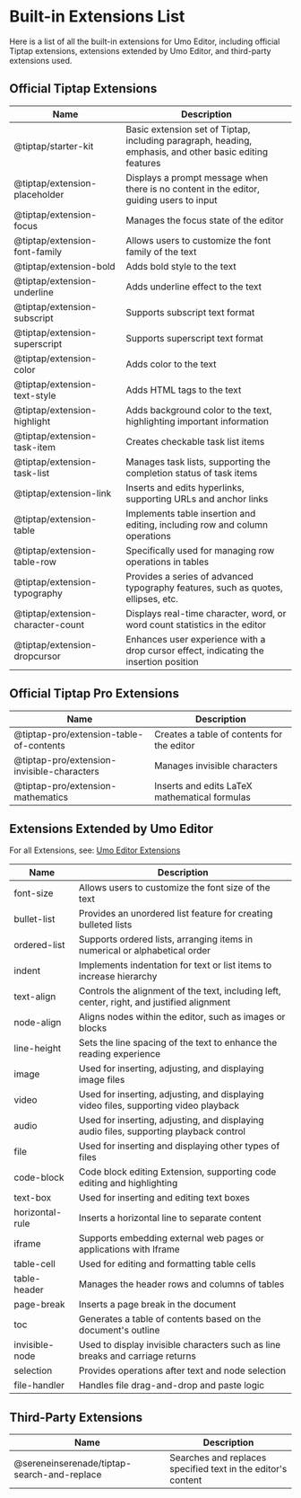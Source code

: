 # Built-in Extensions List

Here is a list of all the built-in extensions for Umo Editor, including official Tiptap extensions, extensions extended by Umo Editor, and third-party extensions used.

## Official Tiptap Extensions

| Name | Description |
| --- | --- |
| @tiptap/starter-kit | Basic extension set of Tiptap, including paragraph, heading, emphasis, and other basic editing features |
| @tiptap/extension-placeholder | Displays a prompt message when there is no content in the editor, guiding users to input |
| @tiptap/extension-focus | Manages the focus state of the editor |
| @tiptap/extension-font-family | Allows users to customize the font family of the text |
| @tiptap/extension-bold | Adds bold style to the text |
| @tiptap/extension-underline | Adds underline effect to the text |
| @tiptap/extension-subscript | Supports subscript text format |
| @tiptap/extension-superscript | Supports superscript text format |
| @tiptap/extension-color | Adds color to the text |
| @tiptap/extension-text-style | Adds HTML tags to the text |
| @tiptap/extension-highlight | Adds background color to the text, highlighting important information |
| @tiptap/extension-task-item | Creates checkable task list items |
| @tiptap/extension-task-list | Manages task lists, supporting the completion status of task items |
| @tiptap/extension-link | Inserts and edits hyperlinks, supporting URLs and anchor links |
| @tiptap/extension-table | Implements table insertion and editing, including row and column operations |
| @tiptap/extension-table-row | Specifically used for managing row operations in tables |
| @tiptap/extension-typography | Provides a series of advanced typography features, such as quotes, ellipses, etc. |
| @tiptap/extension-character-count | Displays real-time character, word, or word count statistics in the editor |
| @tiptap/extension-dropcursor | Enhances user experience with a drop cursor effect, indicating the insertion position |

## Official Tiptap Pro Extensions

| Name | Description |
| --- | --- |
| @tiptap-pro/extension-table-of-contents | Creates a table of contents for the editor |
| @tiptap-pro/extension-invisible-characters | Manages invisible characters |
| @tiptap-pro/extension-mathematics | Inserts and edits LaTeX mathematical formulas |

## Extensions Extended by Umo Editor

For all Extensions, see: [Umo Editor Extensions](https://github.com/umodoc/editor/tree/main/src/components/editor/extensions)

| Name | Description |
| --- | --- |
| font-size | Allows users to customize the font size of the text |
| bullet-list | Provides an unordered list feature for creating bulleted lists |
| ordered-list | Supports ordered lists, arranging items in numerical or alphabetical order |
| indent | Implements indentation for text or list items to increase hierarchy |
| text-align | Controls the alignment of the text, including left, center, right, and justified alignment |
| node-align | Aligns nodes within the editor, such as images or blocks |
| line-height | Sets the line spacing of the text to enhance the reading experience |
| image | Used for inserting, adjusting, and displaying image files |
| video | Used for inserting, adjusting, and displaying video files, supporting video playback |
| audio | Used for inserting, adjusting, and displaying audio files, supporting playback control |
| file | Used for inserting and displaying other types of files |
| code-block | Code block editing Extension, supporting code editing and highlighting |
| text-box | Used for inserting and editing text boxes |
| horizontal-rule | Inserts a horizontal line to separate content |
| iframe | Supports embedding external web pages or applications with Iframe |
| table-cell | Used for editing and formatting table cells |
| table-header | Manages the header rows and columns of tables |
| page-break | Inserts a page break in the document |
| toc | Generates a table of contents based on the document's outline |
| invisible-node | Used to display invisible characters such as line breaks and carriage returns |
| selection | Provides operations after text and node selection |
| file-handler | Handles file drag-and-drop and paste logic |

## Third-Party Extensions

| Name | Description |
| --- | --- |
| @sereneinserenade/tiptap-search-and-replace | Searches and replaces specified text in the editor's content |